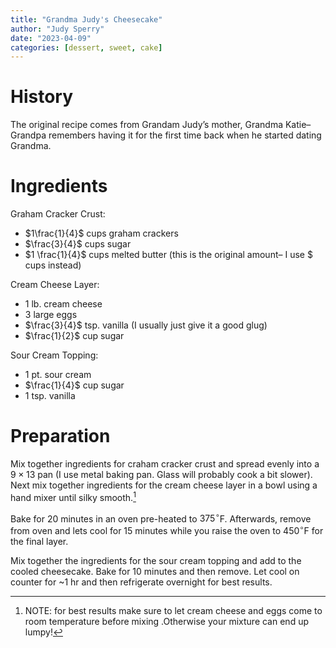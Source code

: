 ```yaml
---
title: "Grandma Judy's Cheesecake"
author: "Judy Sperry"
date: "2023-04-09"
categories: [dessert, sweet, cake]
---
```


# History 

The original recipe comes from Grandam Judy's mother, Grandma Katie-- Grandpa remembers having it for the first time back when he started dating Grandma.

# Ingredients

Graham Cracker Crust:

- $1\frac{1}{4}$ cups graham crackers
- $\frac{3}{4}$ cups sugar
- $1 \frac{1}{4}$ cups melted butter (this is the original amount-- I use $\frac{3}{4} cups instead)


Cream Cheese Layer: 

- $1$ lb. cream cheese
- $3$ large eggs
- $\frac{3}{4}$ tsp. vanilla  (I usually just give it a good glug)
- $\frac{1}{2}$ cup sugar


Sour Cream Topping: 

- $1$ pt. sour cream
- $\frac{1}{4}$ cup sugar 
- $1$ tsp. vanilla

# Preparation

Mix together ingredients for craham cracker crust and spread evenly into a $9\times 13$ pan (I use metal baking pan. Glass will probably cook a bit slower). Next mix together ingredients for the cream cheese layer in a bowl using a hand mixer until silky smooth.[^1]

[^1]: NOTE: for best results make sure to let cream cheese and eggs come to room temperature before mixing .Otherwise your mixture can end up lumpy!

Bake for $20$ minutes in an oven pre-heated to $375^\circ$F. Afterwards, remove from oven and lets cool for $15$ minutes while you raise the oven to $450^\circ$F for the final layer.

Mix together the ingredients for the sour cream topping and add to the cooled cheesecake. Bake for 10 minutes and then remove. Let cool on counter for ~1 hr and then refrigerate overnight for best results.
